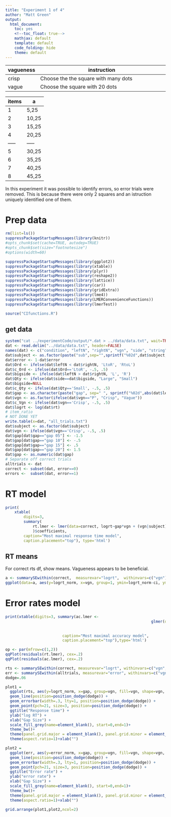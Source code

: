 ```yaml
---
title: "Experiment 1 of 4"
author: "Matt Green"
output:
  html_document:
    toc: yes
    <!--toc_float: true-->
    mathjax: default
    template: default
    code_folding: hide
    theme: default
---  
```


<style type="text/css">
.table {width: 50%;}
</style>

vagueness |instruction
----------|-------------------------------------------------------------------
crisp     |Choose the the square with many dots
vague     |Choose the square with 20 dots 

items| a
-----|-----
1    |5,25
2    |10,25
3    |15,25
4    |20,25
-----|-----
5    |30,25
6    |35,25
7    |40,25
8    |45,25

In this experiment it was possible to identify errors, so error trials were removed. This is because there were only 2 squares and an istruction uniquely identified one of them.

# Prep data

```r
rm(list=ls())
suppressPackageStartupMessages(library(knitr))
#opts_chunk$set(cache=TRUE, autodep=TRUE)
#opts_chunk$set(size="footnotesize")
#options(width=60)
```

```r
suppressPackageStartupMessages(library(ggplot2))
suppressPackageStartupMessages(library(xtable))
suppressPackageStartupMessages(library(plyr))
suppressPackageStartupMessages(library(reshape2))
suppressPackageStartupMessages(library(lattice))
suppressPackageStartupMessages(library(car))
suppressPackageStartupMessages(library(gridExtra))
suppressPackageStartupMessages(library(lme4))
suppressPackageStartupMessages(library(LMERConvenienceFunctions))
suppressPackageStartupMessages(library(lmerTest))
```

```r
source("CIfunctions.R")
```

## get data

```r
system("cat ../experimentCode/output/*.dat > ../data/data.txt", wait=TRUE)
dat <- read.delim("../data/data.txt", header=FALSE)
names(dat) <- c("condition", "leftN", "rightN", "vgn", "side", "string", "subject", "rt", "error")
dat$subject <- as.factor(paste("sub",sep="",sprintf("%02d",dat$subject,sep="")))
dat$error <- 1-dat$error
dat$Ord <- ifelse(dat$leftN < dat$rightN, 'LtoR', 'RtoL')
dat$c_Ord <- ifelse(dat$Ord=='LtoR', -.5, .5)
dat$bigside <- ifelse(dat$leftN > dat$rightN, 'L', 'R')
dat$Qty <- ifelse(dat$side==dat$bigside, "Large", "Small")
dat$bigside=NULL
dat$c_Qty <- ifelse(dat$Qty=='Small', -.5, .5)
dat$gap <- as.character(paste("gap", sep=" ", sprintf("%02d",abs(dat$leftN-dat$rightN))))
dat$vgn <- as.factor(ifelse(dat$vgn=="P", "Crisp", "Vague"))
dat$c_Vgn <- ifelse(dat$vgn=='Crisp', -.5, .5)
dat$logrt <- log(dat$rt)
# item_ratio
# NOT DONE YET
write.table(x=dat, "all_trials.txt")
dat$subject <- as.factor(dat$subject)
dat$vgn <- ifelse(dat$vgn=='Crisp', -.5, .5)
dat$gap[dat$gap=="gap 05"] <- -1.5
dat$gap[dat$gap=="gap 10"] <- -.5
dat$gap[dat$gap=="gap 15"] <- .5
dat$gap[dat$gap=="gap 20"] <- 1.5
dat$gap <- as.numeric(dat$gap)
# Separate off correct trials
alltrials <- dat
correct <- subset(dat, error==0)
errors <-  subset(dat, error==1)
```

# RT model

```r
print(
	xtable(
		digits=3, 
		summary(
			rt.lmer <- lmer(data=correct, logrt~gap*vgn + (vgn|subject))
			)$coefficients,
		caption="Most maximal response time model", 
		caption.placement="top"), type='html')
```

## RT means

For correct rts df, show means. Vagueness appears to be beneficial.

```r
a <- summarySEwithin(correct,  measurevar="logrt",  withinvars=c("vgn"),  idvar="subject")
ggplot(data=a, aes(y=logrt_norm, x=vgn, group=1, ymin=logrt_norm-ci, ymax=ci+logrt_norm)) + geom_line() + geom_point() + geom_errorbar(width=.05) + xlab("") + ylab("log rt") + theme_bw() + theme(aspect.ratio=1) 
```

# Error rates model

```r
print(xtable(digits=3, summary(ac.lmer <- 
															 	glmer(data=alltrials, error~gap*vgn + (gap+vgn|subject), 
															 				family="binomial", 
															 				control = glmerControl(optimizer = "bobyqa")))$coefficients,
						 caption="Most maximal accuracy model",
						 caption.placement="top"),type='html')
```

```r
op <- par(mfrow=c(1,2))
qqPlot(residuals(rt.lmer), cex=.2)
qqPlot(residuals(ac.lmer), cex=.2)
```

```r
rts <- summarySEwithin(correct, measurevar="logrt", withinvars=c("vgn","gap"))
err <- summarySEwithin(alltrials, measurevar="error", withinvars=c("vgn","gap"))
dodge=.06

plot1 =
  ggplot(rts, aes(y=logrt_norm, x=gap, group=vgn, fill=vgn, shape=vgn, ymin=logrt_norm-ci, ymax=logrt_norm+ci)) + 
  geom_line(position=position_dodge(dodge)) + 
  geom_errorbar(width=.3, lty=1, position=position_dodge(dodge)) + 
  geom_point(pch=21, size=3, position=position_dodge(dodge)) +
  ggtitle("Response time") + 
  ylab("log RT") + 
  xlab("Gap Size") +
  scale_fill_grey(name=element_blank(), start=0,end=1)+
  theme_bw()+
  theme(panel.grid.major = element_blank(), panel.grid.minor = element_blank(), legend.key = element_blank() ) +
  theme(aspect.ratio=1)+xlab("")

plot2 = 
  ggplot(err, aes(y=error_norm, x=gap, group=vgn, fill=vgn, shape=vgn, ymin=error_norm-ci, ymax=error_norm+ci)) + 
  geom_line(position=position_dodge(dodge)) + 
  geom_errorbar(width=.3, lty=1, position=position_dodge(dodge)) + 
  geom_point(pch=21, size=3, position=position_dodge(dodge)) +
  ggtitle("Error rate") + 
  ylab("error rate") + 
  xlab("Gap Size") +
  scale_fill_grey(name=element_blank(), start=0,end=1)+
  theme_bw()+
  theme(panel.grid.major = element_blank(), panel.grid.minor = element_blank(), legend.key = element_blank() )+
  theme(aspect.ratio=1)+xlab("")

grid.arrange(plot1,plot2,ncol=2)
```
